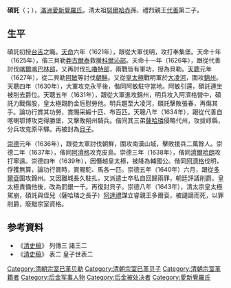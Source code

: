 '''碩託'''（{{lang-mnc|ᡧ᠊ᠣᡨᠣ|v=Šoto|a=Xoto}}；{{bd|1600年||1643年}}），[[滿洲|滿洲]][[愛新覺羅氏|愛新覺羅氏]]。清太祖[[努爾哈赤|努爾哈赤]]孫、禮烈親王[[代善|代善]]第二子。
== 生平 ==
碩託初授[[台吉|台吉]]之職。[[天命_(後金)|天命]]六年（1621年），跟從大軍伐明，攻打奉集堡。天命十年（1625年），偕三貝勒[[莽古爾泰|莽古爾泰]]救援[[科尔沁部|科爾沁部]]。天命十一年（1626年），跟從代善討伐[[喀爾喀|喀爾喀]][[巴林部|巴林部]]，又再討伐[[扎嚕特部|扎嚕特部]]，兩戰皆有軍功，授為貝勒。[[天聰|天聰]]元年（1627年），從二貝勒[[阿敏_(清朝)|阿敏]]等討伐[[朝鲜王朝|朝鮮]]。又從[[皇太極|皇太極]]戰明軍於[[大凌河|大凌河]]，圍攻[[錦州|錦州]]。天聰四年（1630年），大軍攻克永平後，偕同阿敏駐守當地。阿敏引還，碩託連坐被削去爵位。天聰五年（1631年），跟從大軍進攻錦州，明兵攻入阿濟格營中，碩託力戰傷股，皇太極親酌金卮慰勞他。明兵趨至大凌河，碩託擊敗張春，再傷其手。論功行賞其功勞，賞賜采緞十匹、布百匹。天聰八年（1634年），跟從代善自喀喇鄂博攻克得勝堡，又擊敗朔州騎兵。偕同其三弟[[薩哈璘|薩哈璘]]侵略代州，攻拔崞縣，分兵攻克原平驛。再被封為[[貝子|貝子]]。

[[崇德|崇德]]元年（1636年），跟從太軍討伐朝鮮，圍攻南漢山城，擊敗援兵二萬餘人。崇德二年（1637年），偕同[[阿濟格|阿濟格]]攻克皮島。崇德三年（1638年），偕同[[濟爾哈朗|濟爾哈朗]]攻打寧遠。崇德四年（1639年），因僭越皇太極，被降為輔國公。偕同[[阿濟格|阿濟格]]伐明，俘獲無算，論功行賞時，賞賜駝、馬各一匹。崇德五年（1640年）六月，跟從[[多爾袞|多爾袞]]圍攻錦州。又因離城長久駐扎，又派遣士卒私自回歸兩罪，朝廷評議削爵。皇太極責備他後，改為罰銀一千。再復封貝子。崇德八年（1643年），清太宗皇太極駕崩，碩託與侄兒（薩哈璘之長子）[[阿達禮|阿達禮]]謀立睿親王多爾袞，被譴謫而死，以罪削爵，廢黜宗室資格。
== 参考資料 ==
* 《[[清史稿|清史稿]]》 列傳三 諸王二
* 《[[清史稿|清史稿]]》 表二 皇子世表二

{{後金及清初議政貝勒}}
{{清朝人物小作品}}
{{DEFAULTSORT:S}}
[[Category:清朝宗室已革贝勒|Category:清朝宗室已革贝勒]]
[[Category:清朝宗室已革贝子|Category:清朝宗室已革贝子]]
[[Category:清朝宗室革籍者|Category:清朝宗室革籍者]]
[[Category:后金军事人物|Category:后金军事人物]]
[[Category:后金被处决者|Category:后金被处决者]]
[[Category:愛新覺羅氏|Category:愛新覺羅氏]]